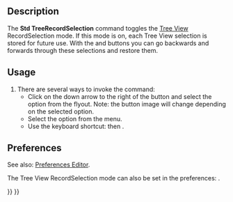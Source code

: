 <languages/>
<translate>

<!--T:1-->
{{Docnav
|[[Std_TreePreSelection|TreePreSelection]]
|[[Std_TreeSingleDocument|TreeSingleDocument]]
|[[Std_View_Menu|Std View Menu]]
|IconL=Std_TreePreSelection.svg
|IconR=Std_TreeSingleDocument.svg
|IconC=Freecad.svg
}}

<!--T:2-->
{{GuiCommand
|Name=Std TreeRecordSelection
|MenuLocation=View → Tree View Actions → Record selection
|Workbenches=All
|Shortcut={{KEY|T}} {{KEY|5}}
|Version=0.19
}}

==Description== <!--T:3-->

<!--T:4-->
The '''Std TreeRecordSelection''' command toggles the [[Tree_View|Tree View]] RecordSelection mode. If this mode is on, each Tree View selection is stored for future use. With the {{Button|[[Image:Std_SelBack.svg|16px]]}} and {{Button|[[Image:Std_SelForward.svg|16px]]}} buttons you can go backwards and forwards through these selections and restore them.

==Usage== <!--T:5-->

<!--T:6-->
# There are several ways to invoke the command:
#* Click on the down arrow to the right of the {{Button|[[Image:Std_TreeSyncView.svg|16px]]}} button and select the {{MenuCommand|Record selection}} option from the flyout. Note: the button image will change depending on the selected option.
#* Select the {{MenuCommand|View → Tree View Actions → Record selection}} option from the menu.
#* Use the keyboard shortcut: {{KEY|T}} then {{KEY|5}}.

==Preferences== <!--T:7-->

<!--T:10-->
See also: [[Preferences_Editor|Preferences Editor]].

<!--T:8-->
The Tree View RecordSelection mode can also be set in the preferences: {{MenuCommand|Edit→ Preferences → General → Selection → Record selection in tree view in order to go back/forward using navigation button}}.


<!--T:9-->
{{Docnav
|[[Std_TreePreSelection|TreePreSelection]]
|[[Std_TreeSingleDocument|TreeSingleDocument]]
|[[Std_View_Menu|Std View Menu]]
|IconL=Std_TreePreSelection.svg
|IconR=Std_TreeSingleDocument.svg
|IconC=Freecad.svg
}}

</translate>
{{Std_Base_navi{{#translation:}}}}
{{Userdocnavi{{#translation:}}}}